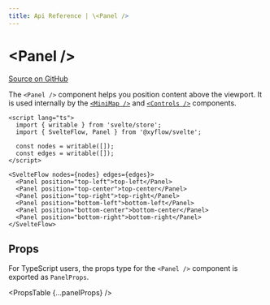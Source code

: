 ```yaml
---
title: Api Reference | \<Panel />
---
```



# &lt;Panel />

[Source on GitHub](hthttps://github.com/wbkd/react-flow/blob/78169c992bf95a5dbc9bccbdc2a07725a307e2c3/packages/svelte/src/lib/container/Panel/Panel.svelte)

The `<Panel />` component helps you position content above the viewport. It is
used internally by the [`<MiniMap />`](/api-reference/components/mini-map) and [`<Controls />`](/api-reference/components/controls)
components.

```svelte
<script lang="ts">
  import { writable } from 'svelte/store';
  import { SvelteFlow, Panel } from '@xyflow/svelte';

  const nodes = writable([]);
  const edges = writable([]);
</script>

<SvelteFlow nodes={nodes} edges={edges}>
  <Panel position="top-left">top-left</Panel>
  <Panel position="top-center">top-center</Panel>
  <Panel position="top-right">top-right</Panel>
  <Panel position="bottom-left">bottom-left</Panel>
  <Panel position="bottom-center">bottom-center</Panel>
  <Panel position="bottom-right">bottom-right</Panel>
</SvelteFlow>
```

## Props

For TypeScript users, the props type for the `<Panel />` component is exported
as `PanelProps`.

<PropsTable {...panelProps} />

